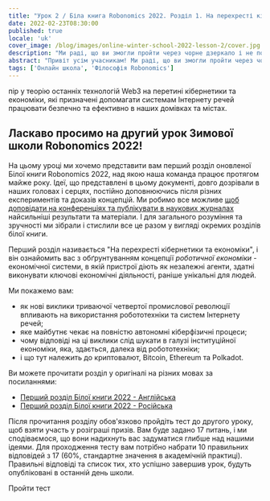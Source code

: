 ```yaml
---
title: "Урок 2 / Біла книга Robonomics 2022. Розділ 1. На перехресті кібернетики та економіки"
date: 2022-02-23T08:30:00
published: true
locale: 'uk'
cover_image: /blog/images/online-winter-school-2022-lesson-2/cover.jpg
description: "Ми раді, що ви змогли пройти через чорне дзеркало і не потонути в цифровому світі. Але тепер вас чекає набагато глибший пір... пір у теорію останніх технологій Web3 на перетині кібернетики та економіки, які призначені допомагати системам Інтернету речей працювати безпечно та ефективно в наших домівках та містах."
abstract: "Привіт усім учасникам! Ми раді, що ви змогли пройти через чорне дзеркало і не потонути в цифровому світі. Але тепер вас чекає набагато глибший пір..."
tags: ['Онлайн школа', 'Філософія Robonomics']
---
```


<PostExpiredInfo/>

 пір у теорію останніх технологій Web3 на перетині кібернетики та економіки, які призначені допомагати системам Інтернету речей працювати безпечно та ефективно в наших домівках та містах.

## Ласкаво просимо на другий урок Зимової школи Robonomics 2022!

На цьому уроці ми хочемо представити вам перший розділ оновленої Білої книги Robonomics 2022, над якою наша команда працює протягом майже року. Ідеї, що представлені в цьому документі, довго дозрівали в наших головах і серцях, постійно доповнюючись після різних експериментів та доказів концепцій. Ми робимо все можливе [щоб доповідати на конференціях та публікувати в наукових журналах](https://robonomics.network/papers/) найсильніші результати та матеріали. І для загального розуміння та зручності ми зібрали і стислили все це разом у вигляді окремих розділів білої книги.

Перший розділ називається "На перехресті кібернетики та економіки", і він ознайомить вас з обґрунтуванням концепції *роботичної економіки* - економічної системи, в якій пристрої діють як незалежні агенти, здатні виконувати ключові економічні діяльності, раніше унікальні для людей.

<TextCard>

Ми покажемо вам:

- як нові виклики триваючої четвертої промислової революції впливають на використання робототехніки та систем Інтернету речей;
- яке майбутнє чекає на повністю автономні кіберфізичні процеси;
- чому відповіді на ці виклики слід шукати в галузі інституційної економіки, яка, здається, далека від робототехніки;
- і що тут належить до криптовалют, Bitcoin, Ethereum та Polkadot.

</TextCard>


<TextCard>

Ви можете прочитати розділ у оригіналі на різних мовах за посиланнями:

- [Перший розділ Білої книги 2022 - Англійська](https://ipfs.io/ipfs/QmaxrVWRkNJ9FZmcetE1gBfG3YUKHZifQP9tjmtPGFB3zi)
- [Перший розділ Білої книги 2022 - Російська](https://ipfs.io/ipfs/QmcAm42dMHQxBCyDzsEEezjPrGR9uNdUjAtoQwKr9dayxW)

Після прочитання розділу обов'язково пройдіть тест до другого уроку, щоб взяти участь у розіграші призів. Вам буде задано 17 питань, і ми сподіваємося, що вони надихнуть вас задуматися глибше над нашими ідеями. Для проходження тесту вам потрібно набрати 10 правильних відповідей з 17 (60%, стандартне значення в академічній практиці). Правильні відповіді та список тих, хто успішно завершив урок, будуть опубліковані в останній день школи.

<RbButton href="https://lesson2.robonomics.academy/">Пройти тест</RbButton>

</TextCard>